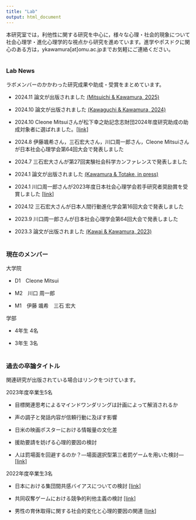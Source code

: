 ---
title: "Lab"
output: html_document
---

本研究室では，利他性に関する研究を中心に，様々な心理・社会的現象について社会心理学・進化心理学的な視点から研究を進めています。進学やポスドクに関心のある方は，ykawamura[at]omu.ac.jpまでお気軽にご連絡ください。
<br/><br/>

### Lab News

ラボメンバーのかかわった研究成果や助成・受賞をまとめています。

- 2024.11 論文が出版されました <a href="https://www.sciencedirect.com/science/article/pii/S0022103124001082?dgcid=coauthor" target="_blank">(Mitsuichi & Kawamura, 2025)</a>

- 2024.10 論文が出版されました <a href="https://rdcu.be/dXE7B" target="_blank">(Kawaguchi & Kawamura, 2024)</a>

- 2024.10 Cleone Mitsuiさんが松下幸之助記念志財団2024年度研究助成の助成対象者に選ばれました。<a href="https://matsushita-konosuke-zaidan.or.jp/works/research/promotion_research_02_index.html" target="_blank">[link]</a>

- 2024.8 伊藤颯希さん，三石宏大さん，川口周一郎さん，Cleone Mitsuiさんが日本社会心理学会第64回大会で発表しました

- 2024.7 三石宏大さんが第27回実験社会科学カンファレンスで発表しました

- 2024.1 論文が出版されました <a href="https://doi.org/10.1111/jpr.12507" target="_blank">(Kawamura & Totake, in press)</a>

- 2024.1 川口周一郎さんが2023年度日本社会心理学会若手研究者奨励賞を受賞しました <a href="https://www.socialpsychology.jp/wp-content/uploads/2023encouraging_prize.pdf" target="_blank">[link]</a>

- 2024.12 三石宏大さんが日本人間行動進化学会第16回大会で発表しました

- 2023.9 川口周一郎さんが日本社会心理学会第64回大会で発表しました

- 2023.3 論文が出版されました <a href="https://doi.org/10.5178/lebs.2023.102" target="_blank">(Kawai & Kawamura, 2023)</a>
<br/><br/>

### 現在のメンバー

大学院

- D1　Cleone Mitsui

- M2　川口 周一郎

- M1　伊藤 颯希　三石 宏大

学部

- 4年生 4名

- 3年生 3名
<br/><br/>

### 過去の卒論タイトル

関連研究が出版されている場合はリンクをつけています。

2023年度卒業生5名

- 目標関連思考によるマインドワンダリングは計画によって解消されるか

- 声の調子と発話内容が信頼行動に及ぼす影響

- 日米の映画ポスターにおける情報量の文化差

- 援助要請を妨げる心理的要因の検討

- 人は罰場面を回避するのか？―場面選択型第三者罰ゲームを用いた検討― <a href="https://www.sciencedirect.com/science/article/pii/S0022103124001082?dgcid=coauthor" target="_blank">[link]</a>

2022年度卒業生3名

- 日本における集団間共感バイアスについての検討 <a href="https://doi.org/10.5178/lebs.2023.102" target="_blank">[link]</a>

- 共同収奪ゲームにおける競争的利他主義の検討 <a href="https://rdcu.be/dXE7B" target="_blank">[link]</a>

- 男性の育休取得に関する社会的変化と心理的要因の関連 <a href="https://onlinelibrary.wiley.com/doi/full/10.1111/jpr.12507" target="_blank">[link]</a>
<br/><br/>



